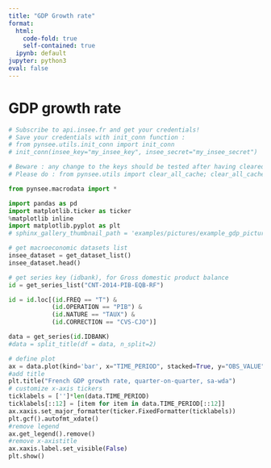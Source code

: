 ```yaml
---
title: "GDP Growth rate"
format:
  html:
    code-fold: true
    self-contained: true
  ipynb: default
jupyter: python3
eval: false
---
```



# GDP growth rate

```python
# Subscribe to api.insee.fr and get your credentials!
# Save your credentials with init_conn function :
# from pynsee.utils.init_conn import init_conn
# init_conn(insee_key="my_insee_key", insee_secret="my_insee_secret")

# Beware : any change to the keys should be tested after having cleared the cache
# Please do : from pynsee.utils import clear_all_cache; clear_all_cache()"
```

```python
from pynsee.macrodata import * 

import pandas as pd
import matplotlib.ticker as ticker
%matplotlib inline
import matplotlib.pyplot as plt
# sphinx_gallery_thumbnail_path = 'examples/pictures/example_gdp_picture.png'

# get macroeconomic datasets list
insee_dataset = get_dataset_list()
insee_dataset.head()

# get series key (idbank), for Gross domestic product balance
id = get_series_list("CNT-2014-PIB-EQB-RF")

id = id.loc[(id.FREQ == "T") &
            (id.OPERATION == "PIB") &
            (id.NATURE == "TAUX") &
            (id.CORRECTION == "CVS-CJO")]

data = get_series(id.IDBANK)
#data = split_title(df = data, n_split=2)

# define plot
ax = data.plot(kind='bar', x="TIME_PERIOD", stacked=True, y="OBS_VALUE", figsize=(15,5))
#add title
plt.title("French GDP growth rate, quarter-on-quarter, sa-wda")
# customize x-axis tickers
ticklabels = ['']*len(data.TIME_PERIOD)
ticklabels[::12] = [item for item in data.TIME_PERIOD[::12]]
ax.xaxis.set_major_formatter(ticker.FixedFormatter(ticklabels))
plt.gcf().autofmt_xdate()
#remove legend
ax.get_legend().remove()
#remove x-axistitle
ax.xaxis.label.set_visible(False)
plt.show()
```

